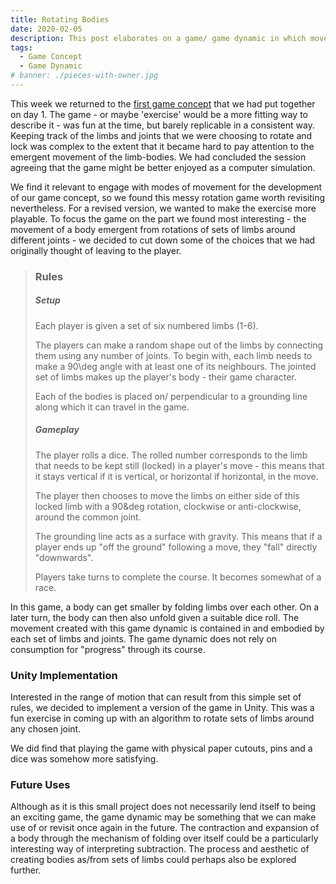 ```yaml
---
title: Rotating Bodies
date: 2020-02-05
description: This post elaborates on a game/ game dynamic in which movement of a jointed multi-limb body is based on rotating around given joints.
tags:
  - Game Concept
  - Game Dynamic
# banner: ./pieces-with-owner.jpg
---
```


This week we returned to the [first game concept](https://figureable.netlify.com/day-1-game-1) that we had put together on day 1. The game - or maybe 'exercise' would be a more fitting way to describe it - was fun at the time, but barely replicable in a consistent way. Keeping track of the limbs and joints that we were choosing to rotate and lock was complex to the extent that it became hard to pay attention to the emergent movement of the limb-bodies. We had concluded the session agreeing that the game might be better enjoyed as a computer simulation. 

We find it relevant to engage with modes of movement for the development of our game concept, so we found this messy rotation game worth revisiting nevertheless. For a revised version, we wanted to make the exercise more playable. To focus the game on the part we found most interesting - the movement of a body emergent from rotations of sets of limbs around different joints - we decided to cut down some of the choices that we had originally thought of leaving to the player. 


<!-- <Video videoSrcURL="" videoTitle="Jointed Limb Game" /> -->

> ### Rules
> ##### Setup
>
> Each player is given a set of six numbered limbs (1-6).
>
> The players can make a random shape out of the limbs by connecting them using any number of joints. To begin with, each limb needs to make a 90\deg angle with at least one of its neighbours. The jointed set of limbs makes up the player's body - their game character.
>
> Each of the bodies is placed on/ perpendicular to a grounding line along which it can travel in the game.
>
> ##### Gameplay
>
> The player rolls a dice. The rolled number corresponds to the limb that needs to be kept still (locked) in a player's move - this means that it stays vertical if it is vertical, or horizontal if horizontal, in the move.
>
> The player then chooses to move the limbs on either side of this locked limb with a 90&deg rotation, clockwise or anti-clockwise, around the common joint.
>
> The grounding line acts as a surface with gravity. This means that if a player ends up "off the ground" following a move, they "fall" directly "downwards".
>
> Players take turns to complete the course. It becomes somewhat of a race.

In this game, a body can get smaller by folding limbs over each other. On a later turn, the body can then also unfold given a suitable dice roll. The movement created with this game dynamic is contained in and embodied by each set of limbs and joints. The game dynamic does not rely on consumption for "progress" through its course. 

### Unity Implementation
Interested in the range of motion that can result from this simple set of rules, we decided to implement a version of the game in Unity. This was a fun exercise in coming up with an algorithm to rotate sets of limbs around any chosen joint.

<!-- <Video videoSrcURL="" videoTitle="Jointed Limb Game - Unity" /> -->

We did find that playing the game with physical paper cutouts, pins and a dice was somehow more satisfying.

### Future Uses
Although as it is this small project does not necessarily lend itself to being an exciting game, the game dynamic may be something that we can make use of or revisit once again in the future. The contraction and expansion of a body through the mechanism of folding over itself could be a particularly interesting way of interpreting subtraction. The process and aesthetic of creating bodies as/from sets of limbs could perhaps also be explored further.